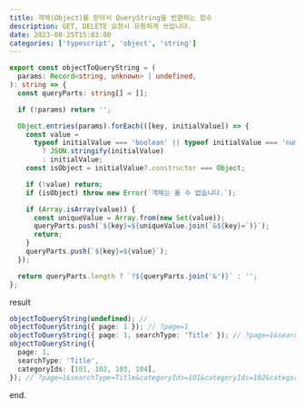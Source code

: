 ```yaml
---
title: 객체(Object)를 받아서 QueryString을 반환하는 함수
description: GET, DELETE 요청시 유용하게 쓰입니다.
date: 2023-08-25T15:03:00
categories: ['typescript', 'object', 'string']
---
```


```ts
export const objectToQueryString = (
  params: Record<string, unknown> | undefined,
): string => {
  const queryParts: string[] = [];

  if (!params) return '';

  Object.entries(params).forEach(([key, initialValue]) => {
    const value =
      typeof initialValue === 'boolean' || typeof initialValue === 'number'
        ? JSON.stringify(initialValue)
        : initialValue;
    const isObject = initialValue?.constructor === Object;

    if (!value) return;
    if (isObject) throw new Error(`객체는 올 수 없습니다.`);

    if (Array.isArray(value)) {
      const uniqueValue = Array.from(new Set(value));
      queryParts.push(`${key}=${uniqueValue.join(`&${key}=`)}`);
      return;
    }
    queryParts.push(`${key}=${value}`);
  });

  return queryParts.length ? `?${queryParts.join('&')}` : '';
};
```

result

```ts
objectToQueryString(undefined); //
objectToQueryString({ page: 1 }); // ?page=1
objectToQueryString({ page: 1, searchType: 'Title' }); // ?page=1&searchType=Title
objectToQueryString({
  page: 1,
  searchType: 'Title',
  categoryIds: [101, 102, 103, 104],
}); // ?page=1&searchType=Title&categoryIds=101&categoryIds=102&categoryIds=103&categoryIds=104
```

end.
